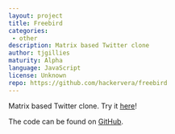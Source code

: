 ```yaml
---
layout: project
title: Freebird
categories: 
 - other
description: Matrix based Twitter clone
author: tjgillies
maturity: Alpha
language: JavaScript
license: Unknown
repo: https://github.com/hackervera/freebird
---
```


Matrix based Twitter clone. Try it [here](http://freebird.tyler.cat/)!

The code can be found on [GitHub](https://github.com/tjgillies/freebird/).
